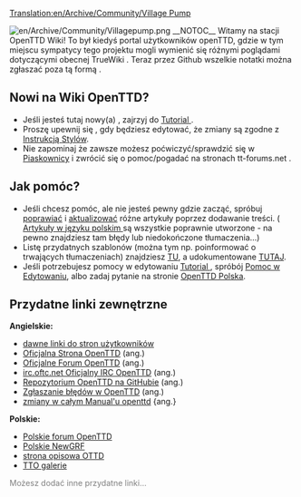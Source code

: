 [[Translation:en/Archive/Community/Village Pump]]

[[File:en/Archive/Community/Villagepump.png|right]]
__NOTOC__
Witamy na stacji OpenTTD Wiki! To był kiedyś portal użytkowników openTTD, gdzie w tym miejscu sympatycy tego projektu mogli wymienić się różnymi poglądami dotyczącymi obecnej TrueWiki . <!--Aby zobaczyć niedawne dyskusje, kliknij w kartę dyskusja powyżej .--> Teraz przez Github wszelkie notatki można zgłaszać poza tą formą .


==Nowi na Wiki OpenTTD? == 
* Jeśli jesteś tutaj nowy(a) , zajrzyj do [[pl/Manual/Tutorial/Main Page |Tutorial ]] . 
* Proszę upewnij się , gdy będziesz edytować, że zmiany są zgodne z [[pl/Wiki/Instrukcja Stylów|Instrukcją Stylów]].
* Nie zapominaj że zawsze możesz poćwiczyć/sprawdzić się w [https://wiki.staging.openttd.org Piaskownicy] i zwrócić się o pomoc/pogadać na stronach <!--dyskusji--> tt-forums.net .

==Jak pomóc?==
* Jeśli chcesz pomóc, ale nie jesteś pewny gdzie zacząć, spróbuj [[:Category:pl/Artykuły do rozbudowy|poprawiać]] i [[:Category:pl/Community/Artykuły do zaktualizowania|aktualizować]] różne artykuły poprzez dodawanie treści. ( [[:Folder:Page/pl| Artykuły w języku polskim ]] są wszystkie poprawnie utworzone - na pewno znajdziesz tam błędy lub niedokończone tłumaczenia...)
* Listę przydatnych szablonów (można tym np. poinformować o trwających tłumaczeniach) znajdziesz [[:Folder:Template/pl/|TU]], a udokumentowane [[pl/Wiki/Szablony|TUTAJ]].
* Jeśli potrzebujesz pomocy w edytowaniu [[pl/Manual/Tutorial/Main Page |Tutorial ]], spróbój [https://web.archive.org/web/20200919090551/http://wiki.openttd.org/OpenTTD:Pomoc_przy_edycji/Pl Pomoc w Edytowaniu ], albo zadaj pytanie <!--w dyskusji--> na stronie [https://openttd-polska.pl/Thread-OpenTTD-Wiki-w-j%C4%99zyku-polskim?pid=25793#pid25793 OpenTTD Polska].

== Przydatne linki zewnętrzne ==
'''Angielskie:'''
* [[:Folder:Page/en/Archive/Community/Users/ | dawne linki do stron użytkowników ]]
* [https://www.openttd.org/ Oficjalna Strona OpenTTD] (ang.)
* [https://www.forum.openttd.org Oficjalne Forum OpenTTD] (ang.)
* [irc://irc.oftc.net/openttd irc.oftc.net Oficjalny IRC OpenTTD] (ang.)
* [https://github.com/OpenTTD/OpenTTD Repozytorium OpenTTD na GitHubie] (ang.)
* [https://github.com/OpenTTD/OpenTTD/issues Zgłaszanie błędów w OpenTTD] (ang.)
* [https://github.com/OpenTTD/wiki-data/commits/master zmiany w całym Manual'u openttd] {ang.}
'''Polskie:'''
* [https://openttd-polska.pl/ Polskie forum OpenTTD]
* [https://dev.openttdcoop.org/projects/polish Polskie NewGRF]
* [http://www.openttd.pl strona opisowa OTTD]
* [https://grajcownik.pl/gry-strategiczne/transport-tycoon-openttd TTO galerie]
<font color=gray>Możesz dodać inne przydatne linki...</font>
